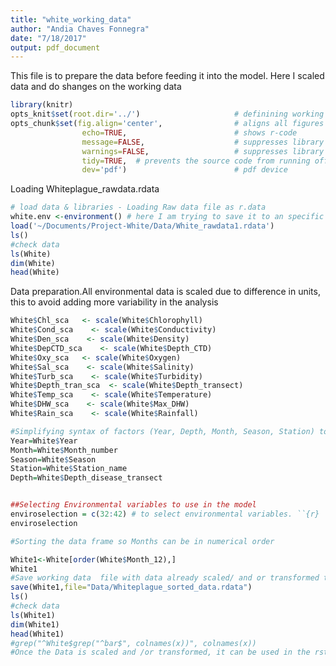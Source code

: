 ```yaml
---
title: "white_working_data"
author: "Andia Chaves Fonnegra"
date: "7/18/2017"
output: pdf_document
---
```


This file is to prepare the data before feeding it into the model.
Here I scaled data and do shanges on the working data

```r
library(knitr)
opts_knit$set(root.dir='../')                     # definining working directory; or normalizePath('../')
opts_chunk$set(fig.align='center',                # aligns all figures
                echo=TRUE,                        # shows r-code
                message=FALSE,                    # suppresses library outputs
                warnings=FALSE,                   # suppresses library outputs
                tidy=TRUE,  # prevents the source code from running off a pdf page
                dev='pdf')                        # pdf device
```


Loading Whiteplague_rawdata.rdata
```r

# load data & libraries - Loading Raw data file as r.data
white.env <-environment() # here I am trying to save it to an specific environment and not a global environment
load('~/Documents/Project-White/Data/White_rawdata1.rdata')
ls()
#check data
ls(White)
dim(White)
head(White)

```


Data preparation.All environmental data is scaled due to difference in units, this to avoid
adding more variability in the analysis
```r

White$Chl_sca   <- scale(White$Chlorophyll)
White$Cond_sca    <- scale(White$Conductivity)
White$Den_sca    <- scale(White$Density)
White$DepCTD_sca    <- scale(White$Depth_CTD)
White$Oxy_sca   <- scale(White$Oxygen)
White$Sal_sca    <- scale(White$Salinity)
White$Turb_sca    <- scale(White$Turbidity)
White$Depth_tran_sca  <- scale(White$Depth_transect)
White$Temp_sca    <- scale(White$Temperature)
White$DHW_sca    <- scale(White$Max_DHW)
White$Rain_sca    <- scale(White$Rainfall)

#Simplifying syntax of factors (Year, Depth, Month, Season, Station) to use in the model
Year=White$Year
Month=White$Month_number
Season=White$Season
Station=White$Station_name
Depth=White$Depth_disease_transect


##Selecting Environmental variables to use in the model
enviroselection = c(32:42) # to select environmental variables. ``{r}
enviroselection

#Sorting the data frame so Months can be in numerical order

White1<-White[order(White$Month_12),]
White1
#Save working data  file with data already scaled/ and or transformed to be used by the model
save(White1,file="Data/Whiteplague_sorted_data.rdata")
ls()
#check data
ls(White1)
dim(White1)
head(White1)
#grep("^White$grep("^bar$", colnames(x))", colnames(x))
#Once the Data is scaled and /or transformed, it can be used in the rstanModel.Rmd file to run Model
```


